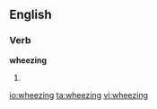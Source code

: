 ==English==

===Verb===
'''wheezing'''

# {{present participle of|[[wheeze]]}}

[[io:wheezing]]
[[ta:wheezing]]
[[vi:wheezing]]